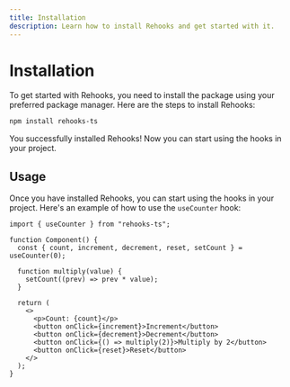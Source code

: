 ```yaml
---
title: Installation
description: Learn how to install Rehooks and get started with it.
---
```



# Installation

To get started with Rehooks, you need to install the package using your preferred package manager. Here are the steps to install Rehooks:

```bash title="Terminal"
npm install rehooks-ts
```

You successfully installed Rehooks! Now you can start using the hooks in your project.

## Usage

Once you have installed Rehooks, you can start using the hooks in your project. Here's an example of how to use the `useCounter` hook:

```tsx title="Component.tsx"
import { useCounter } from "rehooks-ts";

function Component() {
  const { count, increment, decrement, reset, setCount } = useCounter(0);

  function multiply(value) {
    setCount((prev) => prev * value);
  }

  return (
    <>
      <p>Count: {count}</p>
      <button onClick={increment}>Increment</button>
      <button onClick={decrement}>Decrement</button>
      <button onClick={() => multiply(2)}>Multiply by 2</button>
      <button onClick={reset}>Reset</button>
    </>
  );
}
```
